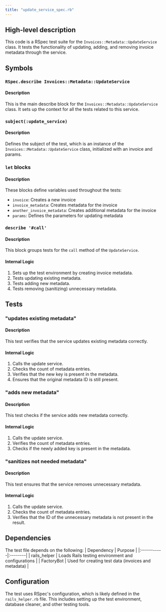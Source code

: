 ```yaml
---
title: "update_service_spec.rb"
---
```


## High-level description
This code is a RSpec test suite for the `Invoices::Metadata::UpdateService` class. It tests the functionality of updating, adding, and removing invoice metadata through the service.

## Symbols

### `RSpec.describe Invoices::Metadata::UpdateService`
#### Description
This is the main describe block for the `Invoices::Metadata::UpdateService` class. It sets up the context for all the tests related to this service.

### `subject(:update_service)`
#### Description
Defines the subject of the test, which is an instance of the `Invoices::Metadata::UpdateService` class, initialized with an invoice and params.

### `let` blocks
#### Description
These blocks define variables used throughout the tests:
- `invoice`: Creates a new invoice
- `invoice_metadata`: Creates metadata for the invoice
- `another_invoice_metadata`: Creates additional metadata for the invoice
- `params`: Defines the parameters for updating metadata

### `describe '#call'`
#### Description
This block groups tests for the `call` method of the `UpdateService`.

#### Internal Logic
1. Sets up the test environment by creating invoice metadata.
2. Tests updating existing metadata.
3. Tests adding new metadata.
4. Tests removing (sanitizing) unnecessary metadata.

## Tests

### "updates existing metadata"
#### Description
This test verifies that the service updates existing metadata correctly.

#### Internal Logic
1. Calls the update service.
2. Checks the count of metadata entries.
3. Verifies that the new key is present in the metadata.
4. Ensures that the original metadata ID is still present.

### "adds new metadata"
#### Description
This test checks if the service adds new metadata correctly.

#### Internal Logic
1. Calls the update service.
2. Verifies the count of metadata entries.
3. Checks if the newly added key is present in the metadata.

### "sanitizes not needed metadata"
#### Description
This test ensures that the service removes unnecessary metadata.

#### Internal Logic
1. Calls the update service.
2. Checks the count of metadata entries.
3. Verifies that the ID of the unnecessary metadata is not present in the result.

## Dependencies
The test file depends on the following:
| Dependency | Purpose |
|:-----------|:--------|
| rails_helper | Loads Rails testing environment and configurations |
| FactoryBot | Used for creating test data (invoices and metadata) |

## Configuration
The test uses RSpec's configuration, which is likely defined in the `rails_helper.rb` file. This includes setting up the test environment, database cleaner, and other testing tools.